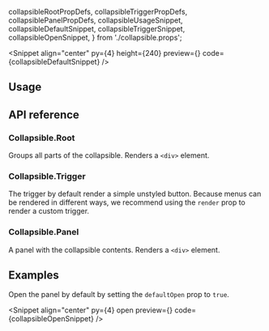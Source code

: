   collapsibleRootPropDefs,
  collapsibleTriggerPropDefs,
  collapsiblePanelPropDefs,
  collapsibleUsageSnippet,
  collapsibleDefaultSnippet,
  collapsibleTriggerSnippet,
  collapsibleOpenSnippet,
} from './collapsible.props';

<PageTitle
  title="Collapsible"
  description="A collapsible component that can be used to display content in a box."
/>

<Snippet
  align="center"
  py={4}
  height={240}
  preview={<CollapsibleSnippet story="Default" />}
  code={collapsibleDefaultSnippet}
/>

## Usage

<CodeBlock code={collapsibleUsageSnippet} />

## API reference

### Collapsible.Root

Groups all parts of the collapsible. Renders a `<div>` element.

<PropsTable data={collapsibleRootPropDefs} />

### Collapsible.Trigger

The trigger by default render a simple unstyled button. Because menus can be rendered in different ways, we recommend
using the `render` prop to render a custom trigger.

<CodeBlock code={collapsibleTriggerSnippet} />

<PropsTable data={collapsibleTriggerPropDefs} />

### Collapsible.Panel

A panel with the collapsible contents. Renders a `<div>` element.

<PropsTable data={collapsiblePanelPropDefs} />

## Examples

Open the panel by default by setting the `defaultOpen` prop to `true`.

<Snippet
  align="center"
  py={4}
  open
  preview={<CollapsibleSnippet story="Open" />}
  code={collapsibleOpenSnippet}
/>

<Theming component="Collapsible" />

<ChangelogComponent component="collapsible" />
